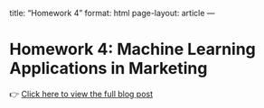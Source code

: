 title: "Homework 4"
format: html
page-layout: article
---

# Homework 4: Machine Learning Applications in Marketing



👉 [Click here to view the full blog post](homework 4.html)
